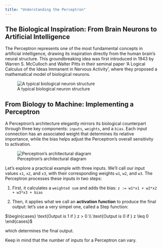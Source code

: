 ```yaml
---
title: "Understanding the Perceptron"
---
```


## The Biological Inspiration: From Brain Neurons to Artificial Intelligence

The Perceptron represents one of the most fundamental concepts in artificial intelligence, drawing its inspiration directly from the human brain's neural structure. This groundbreaking idea was first introduced in 1943 by Warren S. McCulloch and Walter Pitts in their seminal paper 'A Logical Calculus of the Ideas Immanent in Nervous Activity', where they proposed a mathematical model of biological neurons.

![A typical biological neuron structure](attach/TypicalNeuron.png)

## From Biology to Machine: Implementing a Perceptron

A Perceptron's architecture elegantly mirrors its biological counterpart through three key components: `inputs`, `weights`, and a `bias`. Each input connection has an associated weight that determines its relative importance, while the bias helps adjust the Perceptron's overall sensitivity to activation.

![Perceptron's architectural diagram](attach/Perceptron01.png)

Let's explore a practical example with three inputs. We'll call our input values `x1`, `x2`, and `x3`, with their corresponding weights `w1`, `w2`, and `w3`. The Perceptron processes these inputs in two steps:

1. First, it calculates a `weighted sum` and adds the bias:
   `z := w1*x1 + w2*x2 + w3*x3 + bias`

2. Then, it applies what we call an **activation function** to produce the final output: let's use a very simpel one, called a Step function: 

$\begin{cases}
\text{Output is 1 if } z > 0 \\
\text{Output is 0 if } z \leq 0
\end{cases}$

which determines the final output.


Keep in mind that the number of inputs for a Perceptron can vary. 

